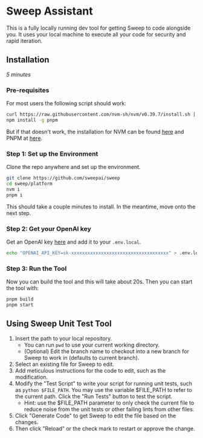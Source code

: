 # Sweep Assistant

This is a fully locally running dev tool for getting Sweep to code alongside you. It uses your local machine to execute all your code for security and rapid iteration.

## Installation

*5 minutes*

### Pre-requisites

For most users the following script should work:

```sh filename="terminal"
curl https://raw.githubusercontent.com/nvm-sh/nvm/v0.39.7/install.sh | bash
npm install -g pnpm
```

But if that doesn't work, the installation for NVM can be found [here](https://github.com/nvm-sh/nvm?tab=readme-ov-file#install--update-script) and PNPM at [here](https://pnpm.io/installation#using-npm).

### Step 1: Set up the Environment

Clone the repo anywhere and set up the environment.

```sh filename="terminal"
git clone https://github.com/sweepai/sweep
cd sweep/platform
nvm i
pnpm i
```

This should take a couple minutes to install. In the meantime, move onto the next step.

### Step 2: Get your OpenAI key

Get an OpenAI key [here](https://platform.openai.com/api-keys) and add it to your `.env.local`.

```sh filename="terminal"
echo "OPENAI_API_KEY=sk-xxxxxxxxxxxxxxxxxxxxxxxxxxxxxxxxxxxx" > .env.local
```

### Step 3: Run the Tool

Now you can build the tool and this will take about 20s. Then you can start the tool with:

```sh filename="terminal"
pnpm build
pnpm start
```

## Using Sweep Unit Test Tool

1. Insert the path to your local repository.
    - You can run `pwd` to use your current working directory.
    - (Optional) Edit the branch name to checkout into a new branch for Sweep to work in (defaults to current branch).
2. Select an existing file for Sweep to edit.
3. Add meticulous instructions for the code to edit, such as the modification.
4. Modify the "Test Script" to write your script for running unit tests, such as `python $FILE_PATH`. You may use the variable $FILE_PATH to refer to the current path. Click the "Run Tests" button to test the script.
    - Hint: use the $FILE_PATH parameter to only check the current file to reduce noise from the unit tests or other failing lints from other files.
5. Click "Generate Code" to get Sweep to edit the file based on the changes.
6. Then click "Reload" or the check mark to restart or approve the change.
